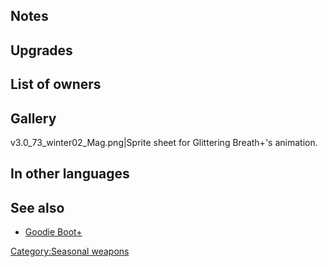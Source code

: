 {{SkillPage Tabs}}{{Weapon Infobox
|tagid=SID_綺羅星のブレス＋
|weaponType=Dragonstone
|might=14
|range=1
|effect=During combat, boosts unit's Def/Res by number of allies within 2 spaces × 2. (Maximum bonus of +6 to each stat.) If foe's Range = 2, calculates damage using the lower of foe's Def or Res.
|cost=300
|exclusive=0
|statModifiers=0,14,0,0,0
|refinePaths=default
|refineSP=350
|refineMedals=500
|refineStones=50
|properties=
}}
==Notes==
{{Combat boosts}}
{{LowerDefRes}}

==Upgrades==
{{Weapon Upgrade List}}
==List of owners==
{{Skill Hero List}}
==Gallery==
<gallery>
v3.0_73_winter02_Mag.png|Sprite sheet for Glittering Breath+'s animation.
</gallery>

==In other languages==
{{OtherLanguages
|japanese=綺羅星のブレス＋
|german=Glitzeratem+
|spanishEU=Aliento estelar +
|spanishLA=Soplo estelar +
|french=Souffle brillant +
|italian=Soffio brillante+
|chineseTW=綺羅星吐息＋
|portuguese=Sopro estelar+
}}
==See also==
* [[Goodie Boot+]]
{{Weapons Navbox}}
[[Category:Seasonal weapons]]